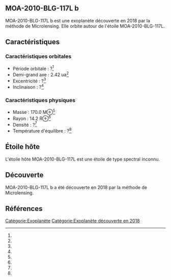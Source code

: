 == MOA-2010-BLG-117L b ==

{{Infobox Exoplanète
| nom = MOA-2010-BLG-117L b
| image = 
| légende = 
| étoile = MOA-2010-BLG-117L
| constellation = 
| ascension_droite = 
| déclinaison = 
| distance = ?
| type_spectral = ?
| masse = 170.0 M⊕<ref></ref>
| rayon = 14.2 R⊕<ref></ref>
| densité = ?<ref></ref>
| gravité = ?<ref></ref>
| température = ?<ref></ref>
| période = ?<ref></ref>
| demi_grand_axe = 2.42 ua<ref></ref>
| excentricité = ?<ref></ref>
| inclinaison = ?<ref></ref>
| méthode_découverte = Microlensing
| date_découverte = 2018
| statut = Confirmée
}}

MOA-2010-BLG-117L b est une exoplanète découverte en 2018 par la méthode de Microlensing. Elle orbite autour de l'étoile MOA-2010-BLG-117L.

== Caractéristiques ==

=== Caractéristiques orbitales ===
* Période orbitale : ?<ref></ref>
* Demi-grand axe : 2.42 ua<ref></ref>
* Excentricité : ?<ref></ref>
* Inclinaison : ?<ref></ref>

=== Caractéristiques physiques ===
* Masse : 170.0 M⊕<ref></ref>
* Rayon : 14.2 R⊕<ref></ref>
* Densité : ?<ref></ref>
* Température d'équilibre : ?<ref></ref>

== Étoile hôte ==

{{Infobox Étoile
| nom = MOA-2010-BLG-117L
| image = 
| légende = 
| constellation = 
| ascension_droite = 
| déclinaison = 
| distance = ?
| type_spectral = ?
| magnitude_absolue = 
| magnitude_apparente = 
| masse = ?<ref></ref>
| rayon = ?<ref></ref>
| température = ?<ref></ref>
| métallicité = ?<ref></ref>
| âge = ?<ref></ref>
}}

L'étoile hôte MOA-2010-BLG-117L est une étoile de type spectral inconnu.

== Découverte ==

MOA-2010-BLG-117L b a été découverte en 2018 par la méthode de Microlensing.

== Références ==
<references />

[[Catégorie:Exoplanète]]
[[Catégorie:Exoplanète découverte en 2018]]
